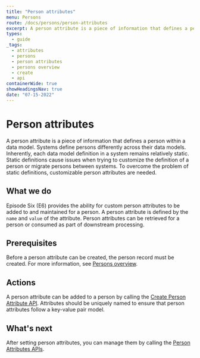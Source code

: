 ```yaml
---
title: "Person attributes"
menu: Persons
route: /docs/persons/person-attributes
excerpt: A person attribute is a piece of information that defines a person within a data model.
types: 
  - guide
_tags:
  - attributes
  - persons
  - person attributes
  - persons overview
  - create
  - api
containerWide: true
showHeadingsNav: true
date: "07-15-2022"
---
```


# Person attributes

A person attribute is a piece of information that defines a person within a data model. Systems define persons differently across their data models. Inherently, each data model definition in a system remains relatively static. Static definitions cause issues when trying to customize the definition of a person or migrate persons between systems. To overcome the problem of static definitions, customizable person attributes are needed.

## What we do

Episode Six (E6) provides the ability for custom person attributes to be added to and maintained for a person. A person attribute is defined by the `name` and `value` of the attribute. Person attributes can be retrieved for a person or consumed as part of downstream processing.

## Prerequisites

Before a person attribute can be created, the person record must be created. For more information, see [Persons overview](/docs/persons/persons-overview).

## Actions

A person attribute can be added to a person by calling the [Create Person Attribute API](/tech-specs/persons/person-attributes/api?#operation/net.e6tech.h3.middletier.api.v1.partner.customer.PersonAPI_createPersonAttribute_POST). Attributes should be uniquely named to ensure that person attributes follow a key-value pair model.

## What's next

After setting person attributes, you can manage them by calling the [Person Attributes APIs](/tech-specs/persons/person-attributes).
